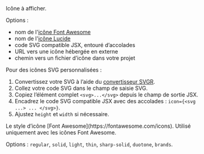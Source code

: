 <ResponseField name="icon" type="string" required>
  Icône à afficher.
  
  Options :
  - nom de l'[icône Font Awesome](https://fontawesome.com/icons)
  - nom de l'[icône Lucide](https://lucide.dev/icons)
  - code SVG compatible JSX, entouré d’accolades
  - URL vers une icône hébergée en externe
  - chemin vers un fichier d’icône dans votre projet
  
  Pour des icônes SVG personnalisées :
  1. Convertissez votre SVG à l’aide du [convertisseur SVGR](https://react-svgr.com/playground/).
  1. Collez votre code SVG dans le champ de saisie SVG.
  2. Copiez l’élément complet `<svg>...</svg>` depuis le champ de sortie JSX.
  3. Encadrez le code SVG compatible JSX avec des accolades : `icon={<svg ...> ... </svg>}`.
  4. Ajustez `height` et `width` si nécessaire.
</ResponseField>

<ResponseField name="iconType" type="string">
  Le style d’icône [Font Awesome](https://fontawesome.com/icons). Utilisé uniquement avec les icônes Font Awesome. 
  
  Options : `regular`, `solid`, `light`, `thin`, `sharp-solid`, `duotone`, `brands`.
</ResponseField>